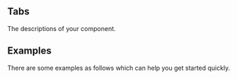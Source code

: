 

<Meta title="Components/__classification__/Tabs" component={Tabs} />

## Tabs

The descriptions of your component.

## Examples

There are some examples as follows which can help you get started quickly.

<Canvas>
  <Story name="your name"></Story>
</Canvas>

<ReadMe />
